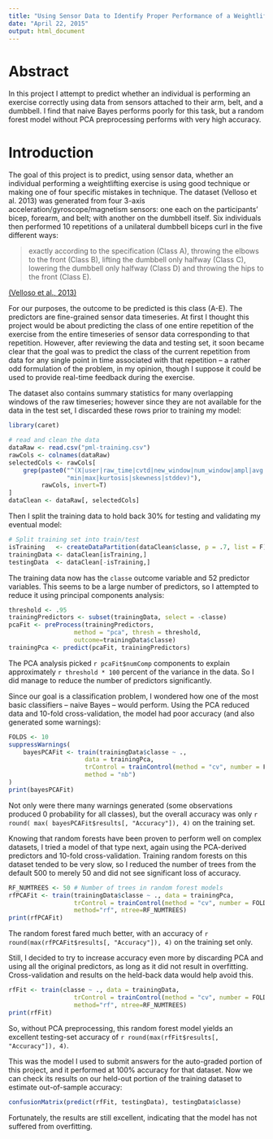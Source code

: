 ```yaml
---
title: "Using Sensor Data to Identify Proper Performance of a Weightlifting Exercise"
date: "April 22, 2015"
output: html_document
---
```


# Abstract

In this project I attempt to predict whether an individual is performing an exercise correctly using data from sensors attached to their arm, belt, and a dumbbell. I find that naive Bayes performs poorly for this task, but a random forest model without PCA preprocessing performs with very high accuracy.

# Introduction

The goal of this project is to predict, using sensor data, whether an individual
performing a weightlifting exercise is using good technique or making one of four 
specific mistakes in technique. The dataset (Velloso et al. 2013)
was generated from four 3-axis acceleration/gyroscope/magnetism sensors: one each on 
the participants' bicep, forearm, and belt; with another on the dumbbell itself. 
Six individuals then performed 10 repetitions of a unilateral dumbbell biceps curl in 
the five different ways:

> exactly according to the specification (Class A), throwing the elbows to the front (Class B), lifting the dumbbell only halfway (Class C), lowering the dumbbell only halfway (Class D) and throwing the hips to the front (Class E).

[(Velloso et al., 2013)](http://groupware.les.inf.puc-rio.br/har)

For our purposes, the outcome to be predicted is this class (A-E). The predictors
are fine-grained sensor data timeseries. At first I
thought this project would be about predicting the class of one entire repetition
of the exercise from the entire timeseries of sensor data corresponding to that 
repetition. However, after reviewing the data and testing set, it soon became clear that 
the goal was to predict the class of the current repetition
from data for any single point in time associated with that repetition -- 
a rather odd formulation of the problem, in my opinion, though I suppose it could be used to provide real-time feedback during the exercise.

The dataset also contains summary statistics for many overlapping windows of the raw 
timeseries; however since they are not available for the data in the test set,
I discarded these rows prior to training my model:

```r
library(caret)

# read and clean the data
dataRaw <- read.csv("pml-training.csv")
rawCols <- colnames(dataRaw)
selectedCols <- rawCols[
    grep(paste0("^(X|user|raw_time|cvtd|new_window|num_window|ampl|avg|var|",
                "min|max|kurtosis|skewness|stddev)"), 
         rawCols, invert=T)
]
dataClean <- dataRaw[, selectedCols]
```

Then I split the training data to hold back 30% for testing and validating my
eventual model:

```r
# Split training set into train/test
isTraining   <- createDataPartition(dataClean$classe, p = .7, list = F)
trainingData <- dataClean[isTraining,]
testingData  <- dataClean[-isTraining,]
```

The training data now has the `classe` outcome variable and 52 predictor variables.
This seems to be a large number of predictors, so I attempted to reduce it using
principal components analysis:

```r
threshold <- .95
trainingPredictors <- subset(trainingData, select = -classe)
pcaFit <- preProcess(trainingPredictors,
                  method = "pca", thresh = threshold, 
                  outcome=trainingData$classe)
trainingPca <- predict(pcaFit, trainingPredictors)
```

The PCA analysis picked `r pcaFit$numComp` components to explain approximately
`r threshold * 100` percent of the variance in the data. So I did manage to reduce the number
of predictors significantly.

Since our goal is a classification problem, I wondered how one of the most basic
classifiers -- naive Bayes -- would perform. Using the PCA reduced data and 10-fold
cross-validation, the model had poor accuracy (and also generated some warnings):

```r
FOLDS <- 10
suppressWarnings(
    bayesPCAFit <- train(trainingData$classe ~ ., 
                     data = trainingPca,
                     trControl = trainControl(method = "cv", number = FOLDS),
                     method = "nb")
)
print(bayesPCAFit)
```

Not only were there many warnings generated (some observations produced 0 probability
for all classes), but the overall accuracy was only `r round( max( bayesPCAFit$results[, "Accuracy"]), 4)` on the training set.

Knowing that random forests have been proven to perform well on complex datasets, I tried a model of that type next, again using the PCA-derived predictors and 10-fold
cross-validation. Training random forests on this dataset tended to be very slow, so
I reduced the number of trees from the default 500 to merely 50 and did not see 
significant loss of accuracy.

```r
RF_NUMTREES <- 50 # Number of trees in random forest models
rfPCAFit <- train(trainingData$classe ~ ., data = trainingPca,
                  trControl = trainControl(method = "cv", number = FOLDS),
                  method="rf", ntree=RF_NUMTREES)
print(rfPCAFit)
```

The random forest fared much better, with an accuracy of 
`r round(max(rfPCAFit$results[, "Accuracy"]), 4)` on the training set only.

Still, I decided to try to increase accuracy even more by discarding PCA and using all the original predictors, as long as it did not result in overfitting. Cross-validation
and results on the held-back data would help avoid this.

```r
rfFit <- train(classe ~ ., data = trainingData,
                  trControl = trainControl(method = "cv", number = FOLDS),
                  method="rf", ntree=RF_NUMTREES)
print(rfFit)
```

So, without PCA preprocessing, this random forest model yields an excellent testing-set accuracy of
`r round(max(rfFit$results[, "Accuracy"]), 4)`.

This was the model I used to submit answers for the auto-graded portion of this project, and it performed at 100% accuracy for that dataset. Now we can check its results on our held-out portion of the training dataset to estimate out-of-sample accuracy:

```r
confusionMatrix(predict(rfFit, testingData), testingData$classe)
```

Fortunately, the results are still excellent, indicating that the model has not 
suffered from overfitting.
